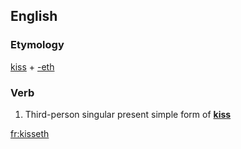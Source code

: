 ==English==

===Etymology===
[[kiss]] + [[-eth]]

===Verb===
{{head|en|verb form}}

# {{lb|en|archaic}} Third-person singular present simple form of '''[[kiss]]'''

[[fr:kisseth]]